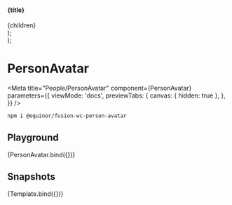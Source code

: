 


  <section>
    <h4>{title}</h4>
    <div style={{ display: 'flex', gap: '10px' }}>{children}</div>
  </section>
);

  <div>
    <Container title="Sizes">
      <PersonAvatar size="x-small" {...props} />
      <PersonAvatar size="small" {...props} />
      <PersonAvatar size="medium" {...props} />
      <PersonAvatar size="large" {...props} />
    </Container>
    <Container title="Clickable">
      <PersonAvatar clickable {...props} />
    </Container>
    <Container title="Disabled">
      <PersonAvatar disabled {...props} />
    </Container>
  </div>
);

# PersonAvatar

<Meta
  title="People/PersonAvatar"
  component={PersonAvatar}
  parameters={{
    viewMode: 'docs',
    previewTabs: {
      canvas: { hidden: true },
    },
  }}
/>

```sh
npm i @equinor/fusion-wc-person-avatar
```

## Playground

<Canvas>
  <Story name="Default" args={{ azureId: '1234' }} parameters={{ chromatic: { disableSnapshot: true } }}>
    {PersonAvatar.bind({})}
  </Story>
</Canvas>

<ArgsTable story="Default" />

## Snapshots

<Story name="Snapshots" args={{}}>
  {Template.bind({})}
</Story>
